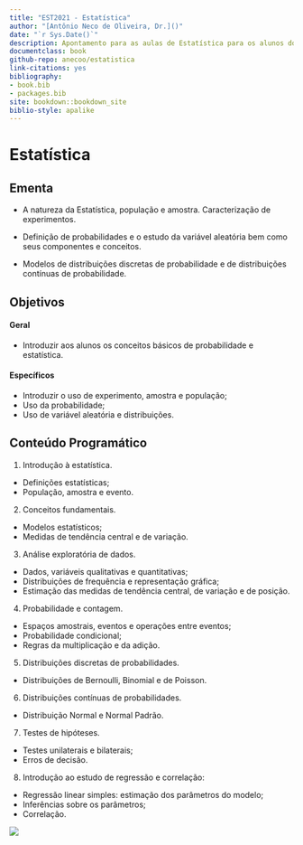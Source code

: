 ```yaml
--- 
title: "EST2021 - Estatística"
author: "[Antônio Neco de Oliveira, Dr.]()"
date: "`r Sys.Date()`"
description: Apontamento para as aulas de Estatística para os alunos do Curso de Tecnologia em Sistemas para Internet.
documentclass: book
github-repo: anecoo/estatistica
link-citations: yes
bibliography:
- book.bib
- packages.bib
site: bookdown::bookdown_site
biblio-style: apalike
---
```


<!--"Using GitBooks to create Open course materials"-->
# Estatística

## Ementa

- A natureza da Estatística, população e amostra. Caracterização de experimentos. 

- Definição de probabilidades e o estudo da variável aleatória bem como seus componentes e conceitos. 

- Modelos de distribuições discretas de probabilidade e de distribuições contínuas de probabilidade.


## Objetivos

#### Geral
- Introduzir aos alunos os conceitos básicos de probabilidade e estatística.

#### Específicos
- Introduzir o uso de experimento, amostra e população; 
- Uso da probabilidade; 
- Uso de variável aleatória e distribuições.



## Conteúdo Programático

1)	Introdução à estatística.
- Definições estatísticas;
- População, amostra e evento.

2)	Conceitos fundamentais.
- Modelos estatísticos;
- Medidas de tendência central e de variação.

3)	Análise exploratória de dados.
- Dados, variáveis qualitativas e quantitativas;
- Distribuições de frequência e representação gráfica;
- Estimação das medidas de tendência central, de variação e de posição.

4)	Probabilidade e contagem.
- Espaços amostrais, eventos e operações entre eventos;
- Probabilidade condicional;
- Regras da multiplicação e da adição.

5)	Distribuições discretas de probabilidades.
- Distribuições de Bernoulli, Binomial e de Poisson.

6)	Distribuições contínuas de probabilidades.
- Distribuição Normal e Normal Padrão.

7)	Testes de hipóteses.
- Testes unilaterais e bilaterais;
- Erros de decisão.

8)	Introdução ao estudo de regressão e correlação:
- Regressão linear simples: estimação dos parâmetros do modelo;
- Inferências sobre os parâmetros;
- Correlação.


![](./img/simbolo.jpg)
